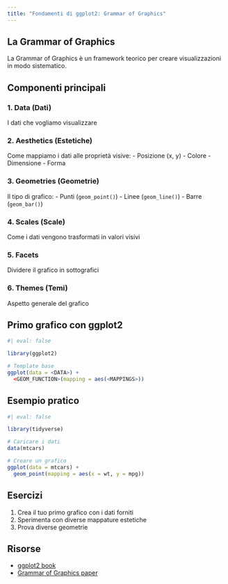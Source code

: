 ```yaml
---
title: "Fondamenti di ggplot2: Grammar of Graphics"
---
```


## La Grammar of Graphics

La Grammar of Graphics è un framework teorico per creare visualizzazioni in modo sistematico.

## Componenti principali

### 1. Data (Dati)
I dati che vogliamo visualizzare

### 2. Aesthetics (Estetiche)
Come mappiamo i dati alle proprietà visive:
- Posizione (x, y)
- Colore
- Dimensione
- Forma

### 3. Geometries (Geometrie)
Il tipo di grafico:
- Punti (`geom_point()`)
- Linee (`geom_line()`)
- Barre (`geom_bar()`)

### 4. Scales (Scale)
Come i dati vengono trasformati in valori visivi

### 5. Facets
Dividere il grafico in sottografici

### 6. Themes (Temi)
Aspetto generale del grafico

## Primo grafico con ggplot2

```r
#| eval: false

library(ggplot2)

# Template base
ggplot(data = <DATA>) +
  <GEOM_FUNCTION>(mapping = aes(<MAPPINGS>))
```

## Esempio pratico

```r
#| eval: false

library(tidyverse)

# Caricare i dati
data(mtcars)

# Creare un grafico
ggplot(data = mtcars) +
  geom_point(mapping = aes(x = wt, y = mpg))
```

## Esercizi

1. Crea il tuo primo grafico con i dati forniti
2. Sperimenta con diverse mappature estetiche
3. Prova diverse geometrie

## Risorse

- [ggplot2 book](https://ggplot2-book.org/)
- [Grammar of Graphics paper](https://www.springer.com/gp/book/9780387245447)
